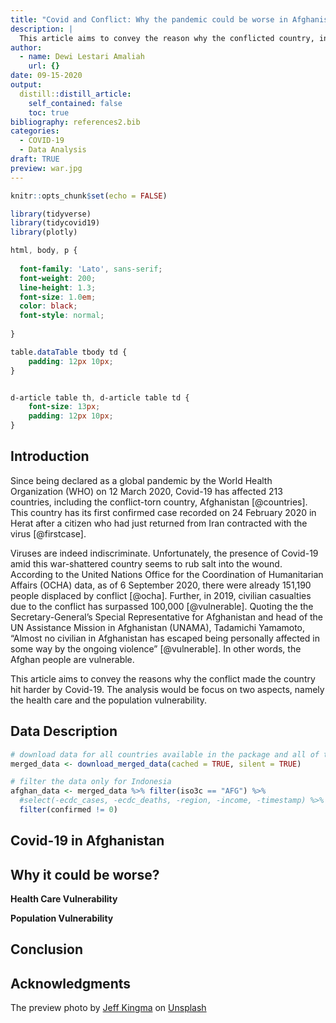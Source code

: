 ```yaml
---
title: "Covid and Conflict: Why the pandemic could be worse in Afghanistan?"
description: |
  This article aims to convey the reason why the conflicted country, in this case is Afghanistan, might be hit harder by Covid-19.
author:
  - name: Dewi Lestari Amaliah
    url: {}
date: 09-15-2020
output:
  distill::distill_article:
    self_contained: false
    toc: true
bibliography: references2.bib
categories:
  - COVID-19
  - Data Analysis
draft: TRUE
preview: war.jpg
---
```


```r
knitr::opts_chunk$set(echo = FALSE)

library(tidyverse)
library(tidycovid19)
library(plotly)
```


```css

html, body, p {
  
  font-family: 'Lato', sans-serif;
  font-weight: 200;
  line-height: 1.3; 
  font-size: 1.0em;
  color: black;
  font-style: normal;
  
}

table.dataTable tbody td {
    padding: 12px 10px;
}


d-article table th, d-article table td {
    font-size: 13px;
    padding: 12px 10px;
}

```



## Introduction

Since being declared as a global pandemic by the World Health Organization (WHO) on 12 March 2020, Covid-19 has affected 213 countries, including the conflict-torn country, Afghanistan [@countries]. This country has its first confirmed case recorded on 24 February 2020 in Herat after a citizen who had just returned from Iran contracted with the virus [@firstcase].

Viruses are indeed indiscriminate. Unfortunately, the presence of Covid-19 amid this war-shattered country seems to rub salt into the wound. According to the United Nations Office for the Coordination of Humanitarian Affairs (OCHA) data, as of 6 September 2020, there were already 151,190 people displaced by conflict [@ocha]. Further, in 2019, civilian casualties due to the conflict has surpassed 100,000 [@vulnerable]. Quoting the the Secretary-General’s Special Representative for Afghanistan and head of the UN Assistance Mission in Afghanistan (UNAMA), Tadamichi Yamamoto, "Almost no civilian in Afghanistan has escaped being personally affected in some way by the ongoing violence" [@vulnerable]. In other words, the Afghan people are vulnerable. 

This article aims to convey the reasons why the conflict made the country hit harder by Covid-19. The analysis would be focus on two aspects, namely the health care and the population vulnerability.  


## Data Description

```r

# download data for all countries available in the package and all of the compiled data
merged_data <- download_merged_data(cached = TRUE, silent = TRUE)

# filter the data only for Indonesia 
afghan_data <- merged_data %>% filter(iso3c == "AFG") %>%
  #select(-ecdc_cases, -ecdc_deaths, -region, -income, -timestamp) %>%
  filter(confirmed != 0)
```

## Covid-19 in Afghanistan

## Why it could be worse?

**Health Care Vulnerability**

**Population Vulnerability**

## Conclusion

## Acknowledgments {.appendix}

<span>The preview photo by <a href="https://unsplash.com/@kingmaphotos?utm_source=unsplash&amp;utm_medium=referral&amp;utm_content=creditCopyText">Jeff Kingma</a> on <a href="https://unsplash.com/?utm_source=unsplash&amp;utm_medium=referral&amp;utm_content=creditCopyText">Unsplash</a></span>







